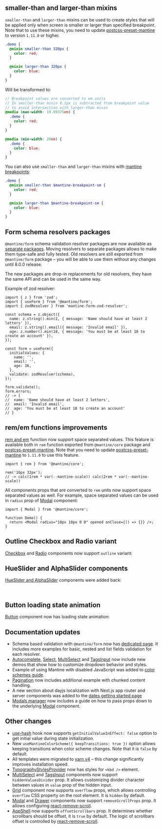 

## smaller-than and larger-than mixins

`smaller-than` and `larger-than` mixins can be used to create styles that will be applied only when screen is smaller or larger than specified breakpoint.
Note that to use these mixins, you need to update [postcss-preset-mantine](/styles/postcss-preset) to version `1.11.0` or higher.

```scss
.demo {
  @mixin smaller-than 320px {
    color: red;
  }

  @mixin larger-than 320px {
    color: blue;
  }
}
```

Will be transformed to:

```scss
// Breakpoint values are converted to em units
// In smaller-than mixin 0.1px is subtracted from breakpoint value
// to avoid intersection with larger-than mixin
@media (max-width: 19.99375em) {
  .demo {
    color: red;
  }
}

@media (min-width: 20em) {
  .demo {
    color: blue;
  }
}
```

You can also use `smaller-than` and `larger-than` mixins with [mantine breakpoints](/styles/responsive/#breakpoints-variables-in-css-modules):

```scss
.demo {
  @mixin smaller-than $mantine-breakpoint-sm {
    color: red;
  }

  @mixin larger-than $mantine-breakpoint-sm {
    color: blue;
  }
}
```

## Form schema resolvers packages

`@mantine/form` schema validation resolver packages are now available as [separate packages](/form/schema-validation).
Moving resolvers to separate packages allows to make them type-safe and fully tested.
Old resolvers are still exported from `@mantine/form` package – you will be able to use them without any changes
until 8.0.0 release.

The new packages are drop-in replacements for old resolvers, they have the same API and can be used in the same way.

Example of zod resolver:

<InstallScript packages="zod mantine-form-zod-resolver" />

```tsx
import { z } from 'zod';
import { useForm } from '@mantine/form';
import { zodResolver } from 'mantine-form-zod-resolver';

const schema = z.object({
  name: z.string().min(2, { message: 'Name should have at least 2 letters' }),
  email: z.string().email({ message: 'Invalid email' }),
  age: z.number().min(18, { message: 'You must be at least 18 to create an account' }),
});

const form = useForm({
  initialValues: {
    name: '',
    email: '',
    age: 16,
  },
  validate: zodResolver(schema),
});

form.validate();
form.errors;
// -> {
//  name: 'Name should have at least 2 letters',
//  email: 'Invalid email',
//  age: 'You must be at least 18 to create an account'
// }
```

## rem/em functions improvements

[rem and em](/styles/rem) function now support space separated values. This feature is available
both in `rem` function exported from `@mantine/core` package and [postcss-preset-mantine](/styles/postcss-preset).
Note that you need to update [postcss-preset-mantine](/styles/postcss-preset) to `1.11.0` to use this feature.

```tsx
import { rem } from '@mantine/core';

rem('16px 32px');
// -> calc(1rem * var(--mantine-scale)) calc(2rem * var(--mantine-scale))
```

All components props that are converted to `rem` units now support space separated values as well.
For example, space separated values can be used in `radius` prop of [Modal](/core/modal) component:

```tsx
import { Modal } from '@mantine/core';

function Demo() {
  return <Modal radius="10px 10px 0 0" opened onClose={() => {}} />;
}
```

## Outline Checkbox and Radio variant

[Checkbox](/core/checkbox) and [Radio](/core/radio) components now support `outline` variant:

<Demo data={Changelog730Demos.checkboxRadioVariant} />

## HueSlider and AlphaSlider components

[HueSlider and AlphaSlider](/core/color-picker) components were added back:

<Demo data={ColorPickerDemos.hueSlider} />

<br />

<Demo data={ColorPickerDemos.alphaSlider} />

## Button loading state animation

[Button](/core/button) component now has loading state animation:

<Demo data={ButtonDemos.loading} />

## Documentation updates

- Schema based validation with `@mantine/form` now has [dedicated page](/form/schema-validation). It includes more examples for basic, nested and list fields validation for each resolver.
- [Autocomplete](/core/autocomplete), [Select](/core/select), [MultiSelect](/core/multi-select) and [TagsInput](/core/tags-input) now include new demos that show how to customize dropdown behavior and styles.
- Example of using Mantine with disabled JavaScript was added to [color schemes guide](/theming/color-schemes/#with-disabled-javascript).
- [Pagination](/core/pagination) now includes additional example with chunked content handling.
- A new section about dayjs localization with Next.js app router and server components was added to the [dates getting started page](/dates/getting-started/#localization-and-server-components)
- [Modals manager](/others/modals/#modal-props) now includes a guide on how to pass props down to the underlying [Modal](/core/modal) component.

## Other changes

- [use-hash](/hooks/use-hash/) hook now supports `getInitialValueInEffect: false` option to get initial value during state initialization.
- New `useMantineColorScheme({ keepTransitions: true })` option allows keeping transitions when color scheme changes. Note that it is `false` by default.
- All templates were migrated to [yarn v4](https://yarnpkg.com/blog/release/4.0) – this change significantly improves installation speed.
- [TypographyStylesProvider](/core/typography-styles-provider) now has styles for `<kbd />` element.
- [MultiSelect](/core/multi-select) and [TagsInput](/core/tags-input) components now support `hiddenValuesDivider` prop. It allows customizing divider character between values in `value` prop of the hidden input.
- [Grid](/core/grid) component now supports `overflow` props, which allows controlling `overflow` CSS property on the root element. It is `hidden` by default.
- [Modal](/core/modal) and [Drawer](/core/drawer) components now support `removeScrollProps` prop. It allows configuring [react-remove-scroll](https://github.com/theKashey/react-remove-scroll).
- [AppShell](/core/app-shell) now supports `offsetScrollbars` prop. It determines whether scrollbars should be offset, it is `true` by default. The logic of scrollbars offset is controlled by [react-remove-scroll](https://github.com/theKashey/react-remove-scroll).
